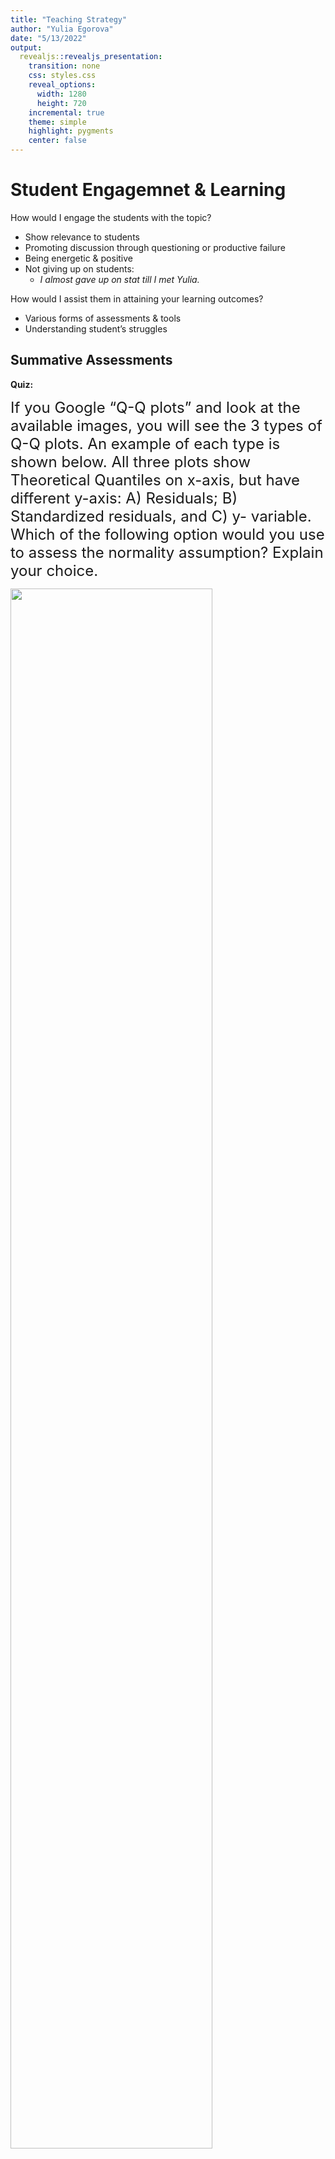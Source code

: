 ```yaml
---
title: "Teaching Strategy"
author: "Yulia Egorova"
date: "5/13/2022"
output:
  revealjs::revealjs_presentation:
    transition: none
    css: styles.css
    reveal_options:
      width: 1280
      height: 720
    incremental: true
    theme: simple
    highlight: pygments
    center: false
---
```


# Student Engagemnet & Learning

How would I engage the students with the topic?

- Show relevance to students
- Promoting discussion through questioning or productive failure
- Being energetic & positive
- Not giving up on students:
    - *I almost gave up on stat till I met Yulia.*

::: fragment
How would I assist them in attaining your learning outcomes?

- Various forms of assessments & tools
- Understanding student's struggles  

::: 

## Summative Assessments 

**Quiz:**

<font size="5">
If you Google "Q-Q plots" and look at the available images, you will see the 3 types of Q-Q plots. An example of each type is shown below.
All three plots show Theoretical Quantiles on x-axis, but have different y-axis: A) Residuals; B) Standardized residuals, and C) y- variable. Which of the following option would you use to assess the normality assumption? Explain your choice.
</font>

![](images/qq-choice.png){width=80%}


----------------

Two fitted regression lines (A & B) on randomly generated data are shown in the figure below (x- axis shows the independent variable and y-axis shows dependent variable). Which ONE of the following statement is true about sum of residuals of A and B? Assume the scale is the same between the graphs.

![](images/quizq.jpg)

::: nonincremental
1. A has higher sum of residuals than B
2. A has lower sum of residual than B
3. Both have same sum of residuals
4. None of these
:::

----------------------------------------------

**Lab activity:**

- Good for in-depth analysis
- Can include reflection / synthesis questions
- Important to have access to frequent office hours 
- Reflection question

--------------------------------------------------------------------

## Formative Assessments 

- Questions directed to students
- List things you have learnt today
- List things you are curious about?


# Technology

- Interactivity during the lecture:
  - allows drawing/annotations:
  - Miro interactive boards: https://miro.com/app/dashboard/ 
  - new Zoom Whiteboard feature
  - ![](images/zoom-wb.jpg){width=60%}
  
-----------------------------------

- Resources outside the classroom:
  - Slack for discussion
  - Zoom office hours
  - Padlet: https://padlet.com/egorovauu/o9ap22nt8f8vbjj6
  - Interactive tutorials: https://www.zoology.ubc.ca/~whitlock/Kingfisher/KFhomepage.htm 

# Difficulties students might have learning the topic

- Terminology & definitions
- Seeing big picture
- Depth of knowledge & Math skills

![](images/see-big.jpg){width=40%}

